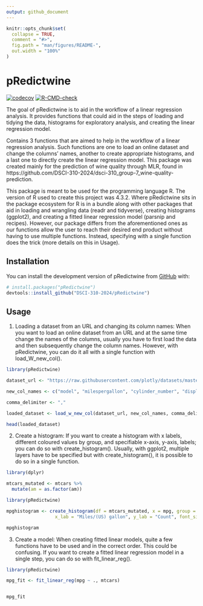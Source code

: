 ```yaml
---
output: github_document
---
```


<!-- README.md is generated from README.Rmd. Please edit that file -->

```r
knitr::opts_chunk$set(
  collapse = TRUE,
  comment = "#>",
  fig.path = "man/figures/README-",
  out.width = "100%"
)
```

# pRedictwine

<!-- badges: start -->
[![codecov](https://codecov.io/gh/DSCI-310-2024/pRedictwine/graph/badge.svg?token=nTh5WN6FEe)](https://codecov.io/gh/DSCI-310-2024/pRedictwine)
[![R-CMD-check](https://github.com/DSCI-310-2024/pRedictwine/actions/workflows/R-CMD-check.yaml/badge.svg)](https://github.com/DSCI-310-2024/pRedictwine/actions/workflows/R-CMD-check.yaml)
<!-- badges: end -->

The goal of pRedictwine is to aid in the workflow of a linear regression analysis.
It provides functions that could aid in the steps of loading and tidying the data,
histograms for exploratory analysis, and creating the linear regression model.

Contains 3 functions that are aimed to help in the workflow of a linear regression analysis. Such functions are one to load an online dataset and change the columns' names, another to create appropriate histograms, and a last one to directly create the linear regression model. This package was created mainly for the prediction of wine quality through MLR, found in  https://github.com/DSCI-310-2024/dsci-310_group-7_wine-quality-prediction.

This package is meant to be used for the programming language R. The version of R used to create this project was 4.3.2. Where pRedictwine sits in the package ecosystem for R is in a bundle along with other packages that aid in loading and wrangling data (readr and tidyverse), creating histograms (ggplot2), and creating a fitted linear regression model (parsnip and recipes). However, our package differs from the aforementioned ones as our functions allow the user to reach their desired end product without having to use multiple functions. Instead, specifying with a single function does the trick (more details on this in Usage).

## Installation

You can install the development version of pRedictwine from [GitHub](https://github.com/DSCI-310-2024/pRedictwine) with:

``` r
# install.packages("pRedictwine")
devtools::install_github("DSCI-310-2024/pRedictwine")
```

## Usage

1. Loading a dataset from an URL and changing its column names:
When you want to load an online dataset from an URL and at the same time change the names of the columns, usually you have to first load the data and then subsequently change the column names. However, with pRedictwine, you can do it all with a single function with load_W_new_col().

```r
library(pRedictwine)

dataset_url <- "https://raw.githubusercontent.com/plotly/datasets/master/mtcars.csv"

new_col_names <- c("model", "milespergallon", "cylinder_number", "displacement", "horsepower", "rear_axle_ratio", "weight", "quartermiletime", "engine", "transmission", "forwardgears", "carb")

comma_delimiter <- ","

loaded_dataset <- load_w_new_col(dataset_url, new_col_names, comma_delimiter)

head(loaded_dataset)
```

2. Create a histogram:
If you want to create a histogram with x labels, different coloured values by group, and specifiable x-axis, y-axis, labels; you can do so with create_histogram(). Usually, with ggplot2, multiple layers have to be specified but with create_histogram(), it is possible to do so in a single function.
```r
library(dplyr)

mtcars_mutated <- mtcars %>%
  mutate(am = as.factor(am))
```

```r
library(pRedictwine)

mpghistogram <- create_histogram(df = mtcars_mutated, x = mpg, group = am,
                  x_lab = "Miles/(US) gallon", y_lab = "Count", font_size = 10.5)

mpghistogram

```

3. Create a model:
When creating fitted linear models, quite a few functions have to be used and in the correct order. This could be confusing. If you want to create a fitted linear regression model in a single step, you can do so with fit_linear_reg().

```r
library(pRedictwine)

mpg_fit <- fit_linear_reg(mpg ~ ., mtcars)


mpg_fit
```
